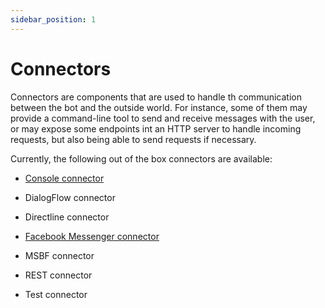 ```yaml
---
sidebar_position: 1
---
```


# Connectors

Connectors are components that are used to handle th communication between the bot and the outside world. For instance,
some of them may provide a command-line tool to send and receive messages with the user, or may expose some endpoints
int an HTTP server to handle incoming requests, but also being able to send requests if necessary.

Currently, the following out of the box connectors are available:

- [Console connector](./console-connector)

- DialogFlow connector

- Directline connector

- [Facebook Messenger connector](./fb-connector)

- MSBF connector

- REST connector

- Test connector

